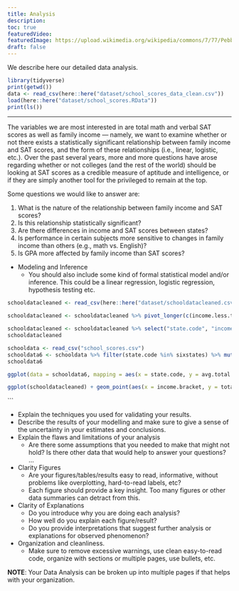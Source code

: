 ```yaml
---
title: Analysis
description:
toc: true
featuredVideo:
featuredImage: https://upload.wikimedia.org/wikipedia/commons/7/77/Pebbleswithquarzite.jpg
draft: false
---
```


We describe here our detailed data analysis.

```r
library(tidyverse)
print(getwd())
data <- read_csv(here::here("dataset/school_scores_data_clean.csv"))
load(here::here("dataset/school_scores.RData"))
print(ls())
```

-------
The variables we are most interested in are total math and verbal SAT scores as well as family income — namely, we want to examine whether or not there exists a statistically significant relationship between family income and SAT scores, and the form of these relationships (i.e., linear, logistic, etc.). Over the past several years, more and more questions have arose regarding whether or not colleges (and the rest of the world) should be looking at SAT scores as a credible measure of aptitude and intelligence, or if they are simply another tool for the privileged to remain at the top. 

Some questions we would like to answer are:

1. What is the nature of the relationship between family income and SAT scores?
2. Is this relationship statistically significant?
3. Are there differences in income and SAT scores between states? 
4. Is performance in certain subjects more sensitive to changes in family income than others (e.g., math vs. English)?
5. Is GPA more affected by family income than SAT scores?

>  

* Modeling and Inference 
  * You should also include some kind of formal statistical model and/or inference. This could be a linear regression, logistic regression, hypothesis testing etc.
  

```r
schooldatacleaned <- read_csv(here::here("dataset/schooldatacleaned.csv"))

schooldatacleaned <- schooldatacleaned %>% pivot_longer(c(income.less.than.20k, income.between.20.40k, income.between.60.80k, income.between.80.100k, income.more.than.100k), names_to = "income.bracket",values_to = "average.score.of.bracket", values_drop_na = TRUE) 

schooldatacleaned <- schooldatacleaned %>% select("state.code", "income.bracket", "total.score")
schooldatacleaned
```

```r
schooldata <- read_csv("school_scores.csv")
schooldata6 <- schooldata %>% filter(state.code %in% sixstates) %>% mutate(total.score = total.math + total.verbal) %>% select("state.code", "total.score") %>% group_by(state.code) %>% transmute(avg.total.score = mean(total.score))
schooldata6

ggplot(data = schooldata6, mapping = aes(x = state.code, y = avg.total.score, fill = state.code)) + geom_col(aes(color = state.code))
```

```r
ggplot(schooldatacleaned) + geom_point(aes(x = income.bracket, y = total.score, col = state.code))
```

```

  * Explain the techniques you used for validating your results.
  * Describe the results of your modelling and make sure to give a sense of the uncertainty in your estimates and conclusions.
* Explain the flaws and limitations of your analysis
  * Are there some assumptions that you needed to make that might not hold? Is there other data that would help to answer your questions? ...
* Clarity Figures
  * Are your figures/tables/results easy to read, informative, without problems like overplotting, hard-to-read labels, etc?
  * Each figure should provide a key insight. Too many figures or other data summaries can detract from this.
* Clarity of Explanations
  * Do you introduce why you are doing each analysis?
  * How well do you explain each figure/result?
  * Do you provide interpretations that suggest further analysis or explanations for observed phenomenon?
* Organization and cleanliness.
  * Make sure to remove excessive warnings, use clean easy-to-read code, organize with sections or multiple pages, use bullets, etc.
  
  
**NOTE**: Your Data Analysis can be broken up into multiple pages if that helps with your organization.